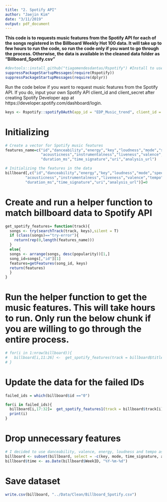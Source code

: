 ```yaml
---
title: "2. Spotify API"
author: "Jaejin Kim"
date: "3/11/2019"
output: pdf_document
---
```


**This code is to requests music features from the Spotify API for each of the songs registered in the Billboard Weekly Hot 100 data. It will take up to few hours to run the code, so run the code only if you want to go through the process. Otherwise, the data is available in the cleaned data folder as "Billboard_Spotify.csv"**

```r
#devtools::install_github("tiagomendesdantas/Rspotify") #Install to use the helper function that I created.
suppressPackageStartupMessages(require(Rspotify))
suppressPackageStartupMessages(require(dplyr))
```

Run the code below if you want to request music features from the Spotify API. If you do, input your own Spotify API client_id and client_secret after creating Spotify Developer app at https://developer.spotify.com/dashboard/login.
```r
keys <- Rspotify::spotifyOAuth(app_id = "EDP_Music_trend", client_id = 'id', client_secret = 'key')
```

# Initializing
```r
# Create a vector for Spotify music features
features_name=c("id","danceability","energy","key","loudness","mode","speechiness",
                "acousticness","instrumentalness","liveness","valence","tempo",
                "duration_ms","time_signature","uri","analysis_url")

# Initializing the features in the data
billboard[,c("id","danceability","energy","key","loudness","mode","speechiness",
         "acousticness","instrumentalness","liveness","valence","tempo",
         "duration_ms","time_signature","uri","analysis_url")]=0
```

# Create and run a helper function to match billboard data to Spotify API
```r

get_spotify_features= function(track){
  songs <- try(searchTrack(track, keys),silent = T)
  if (class(songs)=="try-error"){
    return(rep(0,length(features_name)))
  }
  else{
  songs <- arrange(songs, desc(popularity))[1,]
  song_id=songs[,"id"][1]
  features=getFeatures(song_id, keys)
  return(features)
  }
}
```

# Run the helper function to get the music features. This will take hours to run. Only run the below chunk if you are willing to go through the entire process.
```r
# for(i in 1:nrow(billboard)){
#   billboard[i,11:26] <-  get_spotify_features(track = billboard$title[i])
# }
```

# Update the data for the failed IDs
```r
failed_ids = which(billboard$id =="0")

for(i in failed_ids){
  billboard[i,17:32]=  get_spotify_features1(track = billboard$track[i],billboard$artist[i])
  print(i)
}
```

# Drop unnecessary features
```r
# I decided to use danceability, valence, energy, loudness and tempo as proxies for happiness of songs
billboard <- subset(billboard, select = -c(key, mode, time_signature, acousticness, instrumentalness, liveness, duration_ms))
billboard$time <- as.Date(billboard$WeekID, "%Y-%m-%d")
```

# Save dataset
```r
write.csv(billboard, "../Data/Clean/Billboard_Spotify.csv")
```
